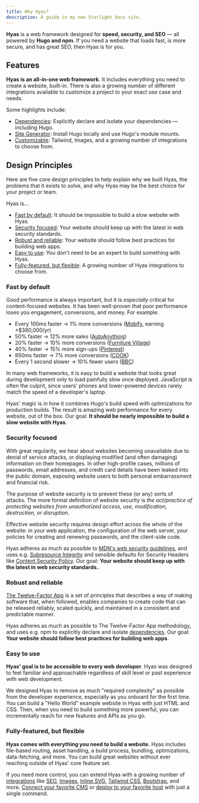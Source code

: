 ```yaml
---
title: Why Hyas?
description: A guide in my new Starlight docs site.
---
```


**Hyas** is a web framework designed for **speed, security, and SEO** — all powered by **Hugo and npm**. If you need a website that loads fast, is more secure, and has great SEO, then Hyas is for you.

## Features

**Hyas is an all-in-one web framework**. It includes everything you need to create a website, built-in. There is also a growing number of different integrations available to customize a project to your exact use case and needs.

Some highlights include:

- [Dependencies](/concepts/dependencies/): Explicitly declare and isolate your dependencies — including Hugo.
- [Site Generator](/concepts/site-generator/): Install Hugo locally and use Hugo's module mounts.
- [Customizable](/guides/integrations/): Tailwind, Images, and a growing number of integrations to choose from.

## Design Principles

Here are five core design principles to help explain why we built Hyas, the problems that it exists to solve, and why Hyas may be the best choice for your project or team.

Hyas is...

- [Fast by default](#fast-by-default): It should be impossible to build a slow website with Hyas.
- [Security focused](#security-focused): Your website should keep up with the latest in web security standards.
- [Robust and reliable](#robust-and-reliable): Your website should follow best practices for building web apps.
- [Easy to use](#easy-to-use): You don't need to be an expert to build something with Hyas.
- [Fully-featured, but flexible](#fully-featured-but-flexible): A growing number of Hyas integrations to choose from.

### Fast by default

Good performance is always important, but it is *especially* critical for content-focused websites. It has been well-proven that poor performance loses you engagement, conversions, and money. For example:

- Every 100ms faster → 1% more conversions ([Mobify](https://web.dev/why-speed-matters/), earning +$380,000/yr)
- 50% faster → 12% more sales ([AutoAnything](https://www.digitalcommerce360.com/2010/08/19/web-accelerator-revs-conversion-and-sales-autoanything/))
- 20% faster → 10% more conversions ([Furniture Village](https://www.thinkwithgoogle.com/intl/en-gb/marketing-strategies/app-and-mobile/furniture-village-and-greenlight-slash-page-load-times-boosting-user-experience/))
- 40% faster → 15% more sign-ups ([Pinterest](https://medium.com/pinterest-engineering/driving-user-growth-with-performance-improvements-cfc50dafadd7))
- 850ms faster → 7% more conversions ([COOK](https://web.dev/why-speed-matters/))
- Every 1 second slower → 10% fewer users ([BBC](https://www.creativebloq.com/features/how-the-bbc-builds-websites-that-scale))

In many web frameworks, it is easy to build a website that looks great during development only to load painfully slow once deployed. JavaScript is often the culprit, since users' phones and lower-powered devices rarely match the speed of a developer's laptop.

Hyas' magic is in how it combines Hugo's build speed with optimizations for production builds. The result is amazing web performance for every website, out of the box. Our goal: **It should be nearly impossible to build a slow website with Hyas**.

### Security focused

With great regularity, we hear about websites becoming unavailable due to denial of service attacks, or displaying modified (and often damaging) information on their homepages. In other high-profile cases, millions of passwords, email addresses, and credit card details have been leaked into the public domain, exposing website users to both personal embarrassment and financial risk.

The purpose of website security is to prevent these (or any) sorts of attacks. The more formal definition of website security is *the act/practice of protecting websites from unauthorized access, use, modification, destruction, or disruption*.

Effective website security requires design effort across the whole of the website: in your web application, the configuration of the web server, your policies for creating and renewing passwords, and the client-side code.

Hyas adheres as much as possible to [MDN's web security guidelines](https://infosec.mozilla.org/guidelines/web_security#web-security-cheat-sheet), and uses e.g. [Subresource Integrity](https://developer.mozilla.org/en-US/docs/Web/Security/Subresource_Integrity) and sensible defaults for Security Headers like [Content Security Policy](https://developer.mozilla.org/en-US/docs/Web/HTTP/Headers/Content-Security-Policy). Our goal: **Your website should keep up with the latest in web security standards.**.

### Robust and reliable

[The Twelve-Factor App](https://12factor.net/) is a set of principles that describes a way of making software that, when followed, enables companies to create code that can be released reliably, scaled quickly, and maintained in a consistent and predictable manner.

Hyas adheres as much as possible to The Twelve-Factor App methodology, and uses e.g. npm to explicitly declare and isolate [dependencies](https://12factor.net/dependencies). Our goal: **Your website should follow best practices for building web apps**.

### Easy to use

**Hyas' goal is to be accessible to every web developer**. Hyas was designed to feel familiar and approachable regardless of skill level or past experience with web development.

We designed Hyas to remove as much "required complexity" as possible from the developer experience, especially as you onboard for the first time. You can build a "Hello World" example website in Hyas with just HTML and CSS. Then, when you need to build something more powerful, you can incrementally reach for new features and APIs as you go.

### Fully-featured, but flexible

**Hyas comes with everything you need to build a website.** Hyas includes file-based routing, asset handling, a build process, bundling, optimizations, data-fetching, and more. You can build great websites without ever reaching outside of Hyas' core feature set.

If you need more control, you can extend Hyas with a growing number of [integrations](https://gethyas.com/integrations/) like [SEO](https://github.com/gethyas/seo), [Images](https://github.com/gethyas/images), [Inline SVG](https://github.com/gethyas/inline-svg), [Tailwind CSS](https://github.com/gethyas/tailwindcss), [Bootstrap](https://github.com/gethyas/bootstrap), and more. [Connect your favorite CMS](/guides/cms/) or [deploy to your favorite host](/guides/deploy/) with just a single command.
